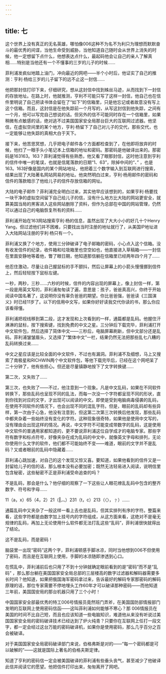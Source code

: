 ```yaml
---
---
---
```

title: 七
---



这个世界上没有真正的无名英雄，哪怕像006这种不为名不为利只为理想而默默奋斗的最优秀的间谍，当他生命受到威胁，当他知道自己随时会从世界上消失的时候，他一定想留下点什么，他想表达点什么，最起码他会让自己的亲人了解真相……特别是当他还有一个不懂事的三岁的儿子的时候……

菲利浦发疯似地踏上油门，冲向最近的网吧——半个小时后，他证实了自己的推测：亨利·杨给三岁的儿子留下的远不止这一封信……

他把那封信打印下来，仔细研究，想从这封信中找到蛛丝马迹，从而找到下一封信的存放地址。在路上时，他就推测，亨利不可能只写了这样一封信，他自己也在信件里明说了自己把读书体会留在了“如下”的信箱里，只是他忘记或者故意没有写上这个信箱。而且，这封信是在他失踪前一个月写的，从写这封信到他失踪，之间有一个月，他可以写完自己想说的话。但另外的信不可能同时存在一个信箱里，如果稍微有点敏感的话，绝对逃不过美国国家安全局那台巨大的互联网过滤器。他坚信，在虚拟空间里的某个地方，亨利·杨留下了自己对儿子的交代，那些交代，也一定能够让他失踪的真相大白于天下。

接下来，他苦思冥想，几乎把电子邮件各个方面都检查到了，在他即将放弃的时候，他扫了一眼手头小笔记本上信箱的地址和密码。那密码是他破译出来的。那密码是163163。163？菲利浦觉得有些熟悉，他又看了眼那封信，这时他注意到亨利的信件中唯一的笔误，也就是信尾落款的日期“1、63”，除掉中间的“、” ，也是163。163好像是国内的某个网站地址，他把着三个数字输入到互联网进行搜索，结果出现了大陆著名网站网易的地址。他突然明白过来，亨利·杨用邮件的密码和信件的落款暗示了他给儿子的信件存放信箱的网址。

大陆的电子邮件？菲利浦完全明白过来，其实他早应该想到的，如果亨利·杨要找一块干净的虚拟空间留下自己给儿子的信，没有什么地方比大陆的网站更安全，就算美国当局的黑客进入这些网站删除了资料，但作为总部在中国的网站管理，仍然可以通过自己的电脑恢复所有的资料……

菲利浦开始在163网站搜索亨利·杨的信息，虽然出现了大大小小的好几十个Henry Yang，但过滤他们并不困难，只要找出当时注册的地址就行了，从美国IP地址进入大陆网站注册的亨利·杨只有一个。

菲利浦又换了个地方，使用三分钟破译了电子邮箱的密码，小心点入这个信箱。没有收发信件的纪录，收件箱和垃圾箱里也空空如也，他直接进入草稿箱——一封信在里面安静地等着他，瞥了眼日期，他知道那信躺在信箱里已经两年四个月了……

他忍住激动，尽量让自己握鼠标的手不颤抖，然后让屏幕上的小箭头慢慢挪到信件上，然后轻轻按下鼠标左键。

一秒，两秒，三秒……六秒的时候，信件的内容出现的屏幕上，像上封信一样，第一段是用英文写的，菲利浦匆匆读了遍，意思是：孩子，爸爸真高兴，你终于开始阅读中国名著了，这说明你没有辜负爸爸的期望。你比爸爸强，爸爸读《三国演义》时已经11岁了。以下的信用中文写，如果你好好读我交代你读的书，那么你应该看得懂。

菲利浦把视线移到第二段，这才发现和上次看到的一样，通篇都是乱码。他握住汗淋淋的鼠标，按下搜索键，找到免费的中文之星。三分钟后下载完毕，菲利浦打开中文软件包，然后选择了简体中文——三秒后，电脑屏幕刷新，但中文部分还是乱码。菲利浦皱皱眉头，又选择了“繁体中文”一栏，结果仍然无法把那些乱七八糟的乱码转换过来……

中文之星应该是比较全面的中文软件，不过也有漏洞。菲利浦不及细想，马上又搜索了南极星和RICHWIN两个中文软件包，等他下载完毕后，已经在这个网吧呆了二十分钟了，他有些担心。但还是尽量镇静地按下了文字转换键……

第二次，又失败了……

第三次，也失败了——不过，他注意到一个现象。凡是中文乱码，如果在不同软件转换下，那些乱码也呈现不同的乱法，而每一次没一个字符都呈现不同的形状，直到你找到对应的文字，才出现可以阅读的中文。即使是受到电脑病毒侵袭的乱码，在使用不同软件的情况下，也会出现不同的混乱字符。但是，眼前的乱码却有些异样，第一次由于心急，他没有注意到，但这第二次第三次转换后他发现，那些乱码中都夹杂着一些始终没有变化的字符。这种现象很奇特，如果他是使用中文写的，没有理由会出现这样的情况。再说，中文字符不可能变成带数字的乱码，这是使用中文软件的普通用家都知道的，更不要说菲利浦这位自学成才的电脑专家。那些字符有数字和标点符号，好像夹杂在成为乱码的中文中，就像英文字母和排列，无论你使用什么文字的软件，他们都不可能始终不变——难道，眼前的文字并不是乱码？又或者眼前的乱码中隐藏着……

菲利浦心跳加速，对自己的这个发现又惊又喜。要知道，如果他看到的信件又是一封留给儿子的信的话，那么根本没有必要加密；既然无法轻易进入阅读，说明信里包含秘密，这些秘密不正是菲利浦受命追查的吗？

不是乱码，那会是什么？他仔细的观察了一下这些让人眼花缭乱乱码中包含的整齐数字、符号和字母……

11（a，x）65（4，2）21（‖︹）231（t，c）213（〈〉，﹖）……

通篇乱码中又夹杂了一般这样一看上去也是乱码，但其实排列有序的字符。整篇来看，这些字符都是由数字加上挂号内的字符组成，从这方面来看，这绝对不是毫无规律的乱码，再加上无论使用什么软件都无法打乱这些“乱码”，菲利浦很快就得出了结论。

这不是乱码，而是密码！

脑袋里一出现“密码”这两个字，菲利浦顿感手脚冰凉，同时当他想到006不但使用了密码，而且是在互联网上使用，手脚的冰凉随即渗透到心口。

在慌乱中，菲利浦前后也只用了不到十分钟就确定眼前看到的是“密码”而不是“乱码” ，那么那台躺在美国国家安全局总部的三层楼高的数字过滤器和解码器需要多长时间？他知道，如果把俄国海军密码拿过来，告诉最好的解码专家那密码的解码原理的话，那位专家需要不停地埋头工作60年才可以破译那种密码——而他知道三年前，美国国安局的那台机器只用了三个小时！

中国国家安全部最优秀的特工006号情报员竟然班门弄斧，在美国国防部情报部门发明的互联网上使用密码信函——这叫菲利浦如何能够不寒心？那 006情报员在美国的时间不比自己短，而且也应该知道一些电脑知识，难道他从来没有听说过美国国家安全局的密码破译技术已经达到了炉火纯青？只要你在互联网上任打一段文字，都一定会经过这台万能的密码破译机，如果你是使用密码，那么几乎百分之百会被破译。

对于美国国家安全局密码破译部门来说，伯格弗斯是对的——“每一个密码都是可以破解的”——这就是国际上著名的伯格夫斯定律。

知道了亨利的密码信一定会被美国破译的菲利浦有些垂头丧气，甚至减少了他破译此信并阅读它的愿望。他把信件打印出来，匆匆离开了网吧。